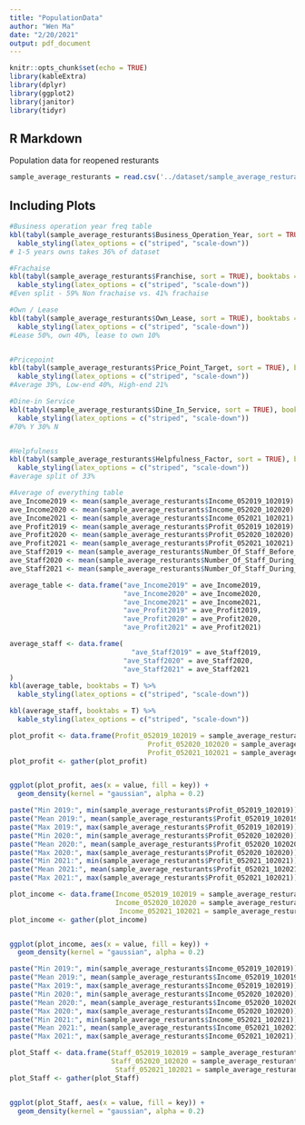 ```yaml
---
title: "PopulationData"
author: "Wen Ma"
date: "2/20/2021"
output: pdf_document
---
```


```r
knitr::opts_chunk$set(echo = TRUE)
library(kableExtra)
library(dplyr)
library(ggplot2)
library(janitor)
library(tidyr)
```

## R Markdown

Population data for reopened resturants

```r
sample_average_resturants = read.csv('../dataset/sample_average_resturants.csv', stringsAsFactors = FALSE)
```

## Including Plots


```r
#Business operation year freq table
kbl(tabyl(sample_average_resturants$Business_Operation_Year, sort = TRUE), booktabs = T) %>%
  kable_styling(latex_options = c("striped", "scale-down"))
# 1-5 years owns takes 36% of dataset

#Frachaise
kbl(tabyl(sample_average_resturants$Franchise, sort = TRUE), booktabs = T) %>%
  kable_styling(latex_options = c("striped", "scale-down"))
#Even split - 59% Non frachaise vs. 41% frachaise

#Own / Lease
kbl(tabyl(sample_average_resturants$Own_Lease, sort = TRUE), booktabs = T) %>%
  kable_styling(latex_options = c("striped", "scale-down"))
#Lease 50%, own 40%, lease to own 10%


#Pricepoint
kbl(tabyl(sample_average_resturants$Price_Point_Target, sort = TRUE), booktabs = T) %>%
  kable_styling(latex_options = c("striped", "scale-down"))
#Average 39%, Low-end 40%, High-end 21%

#Dine-in Service
kbl(tabyl(sample_average_resturants$Dine_In_Service, sort = TRUE), booktabs = T) %>%
  kable_styling(latex_options = c("striped", "scale-down"))
#70% Y 30% N


#Helpfulness
kbl(tabyl(sample_average_resturants$Helpfulness_Factor, sort = TRUE), booktabs = T) %>%
  kable_styling(latex_options = c("striped", "scale-down"))
#average split of 33%
```


```r
#Average of everything table
ave_Income2019 <- mean(sample_average_resturants$Income_052019_102019)
ave_Income2020 <- mean(sample_average_resturants$Income_052020_102020)
ave_Income2021 <- mean(sample_average_resturants$Income_052021_102021)
ave_Profit2019 <- mean(sample_average_resturants$Profit_052019_102019)
ave_Profit2020 <- mean(sample_average_resturants$Profit_052020_102020)
ave_Profit2021 <- mean(sample_average_resturants$Profit_052021_102021)
ave_Staff2019 <- mean(sample_average_resturants$Number_Of_Staff_Before_Covid)
ave_Staff2020 <- mean(sample_average_resturants$Number_Of_Staff_During_Covid)
ave_Staff2021 <- mean(sample_average_resturants$Number_Of_Staff_During_Reopen)

average_table <- data.frame("ave_Income2019" = ave_Income2019, 
                            "ave_Income2020" = ave_Income2020, 
                            "ave_Income2021" = ave_Income2021, 
                            "ave_Profit2019" = ave_Profit2019, 
                            "ave_Profit2020" = ave_Profit2020, 
                            "ave_Profit2021" = ave_Profit2021)

average_staff <- data.frame(
                              "ave_Staff2019" = ave_Staff2019, 
                            "ave_Staff2020" = ave_Staff2020, 
                            "ave_Staff2021" = ave_Staff2021
)
kbl(average_table, booktabs = T) %>%
  kable_styling(latex_options = c("striped", "scale-down"))

kbl(average_staff, booktabs = T) %>%
  kable_styling(latex_options = c("striped", "scale-down"))
```

```r
plot_profit <- data.frame(Profit_052019_102019 = sample_average_resturants$Profit_052019_102019, 
                                  Profit_052020_102020 = sample_average_resturants$Profit_052020_102020, 
                                  Profit_052021_102021 = sample_average_resturants$Profit_052021_102021)
plot_profit <- gather(plot_profit)


ggplot(plot_profit, aes(x = value, fill = key)) +
  geom_density(kernel = "gaussian", alpha = 0.2)


```


```r
paste("Min 2019:", min(sample_average_resturants$Profit_052019_102019))
paste("Mean 2019:", mean(sample_average_resturants$Profit_052019_102019))
paste("Max 2019:", max(sample_average_resturants$Profit_052019_102019))
paste("Min 2020:", min(sample_average_resturants$Profit_052020_102020))
paste("Mean 2020:", mean(sample_average_resturants$Profit_052020_102020))
paste("Max 2020:", max(sample_average_resturants$Profit_052020_102020))
paste("Min 2021:", min(sample_average_resturants$Profit_052021_102021))
paste("Mean 2021:", mean(sample_average_resturants$Profit_052021_102021))
paste("Max 2021:", max(sample_average_resturants$Profit_052021_102021))
```


```r
plot_income <- data.frame(Income_052019_102019 = sample_average_resturants$Income_052019_102019, 
                          Income_052020_102020 = sample_average_resturants$Income_052020_102020, 
                           Income_052021_102021 = sample_average_resturants$Income_052021_102021)
plot_income <- gather(plot_income)


ggplot(plot_income, aes(x = value, fill = key)) +
  geom_density(kernel = "gaussian", alpha = 0.2)

```
```r
paste("Min 2019:", min(sample_average_resturants$Income_052019_102019))
paste("Mean 2019:", mean(sample_average_resturants$Income_052019_102019))
paste("Max 2019:", max(sample_average_resturants$Income_052019_102019))
paste("Min 2020:", min(sample_average_resturants$Income_052020_102020))
paste("Mean 2020:", mean(sample_average_resturants$Income_052020_102020))
paste("Max 2020:", max(sample_average_resturants$Income_052020_102020))
paste("Min 2021:", min(sample_average_resturants$Income_052021_102021))
paste("Mean 2021:", mean(sample_average_resturants$Income_052021_102021))
paste("Max 2021:", max(sample_average_resturants$Income_052021_102021))
```

```r
plot_Staff <- data.frame(Staff_052019_102019 = sample_average_resturants$Number_Of_Staff_Before_Covid, 
                         Staff_052020_102020 = sample_average_resturants$Number_Of_Staff_During_Covid, 
                          Staff_052021_102021 = sample_average_resturants$Number_Of_Staff_During_Reopen)
plot_Staff <- gather(plot_Staff)


ggplot(plot_Staff, aes(x = value, fill = key)) +
  geom_density(kernel = "gaussian", alpha = 0.2)
```
